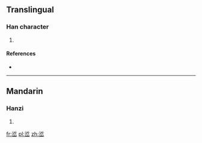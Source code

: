 ==Translingual==

===Han character===
{{Han char|rn=46|rad=山|as=07|sn=10|four=|canj=水中山 (ELU)}}

# {{defn|Han|sort=山07}}

====References====
* {{Han ref|kx=0312.190|dkj=08123|dj=0613.010|hdz=10776.030|uh=5CFE|ud=23806}}

----

==Mandarin==

===Hanzi===
{{cmn-hanzi|pin=[[yīn]] ([[yin1]])|wg=yin<sup>1</sup>}}

# {{defn|lang=cmn|sort=山07}}

[[fr:峾]]
[[pl:峾]]
[[zh:峾]]
